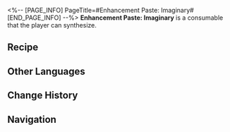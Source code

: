<%-- [PAGE_INFO]
PageTitle=#Enhancement Paste: Imaginary#
[END_PAGE_INFO] --%>
{{Consumable Infobox
|id          = 402015
|image       = Item Enhancement Paste- Imaginary.png
|type        = Attack Consumables
|rarity      = 3
|effect      = Upon use, increases Imaginary DMG of all allies by 24% for the next battle.
|description = A cream made from a mixture of Path materials and other things.<br />Apply it to the right weapon to boost combat effectiveness.
|effectType  = 
|effectType2 = 
|effectType3 = 
|recipe      = {{cx|Source missing}}
|source1     = [[Omni-Synthesizer]]
|source2     = 
|source3     = 
}}
{{Description|''"Half the effort, double the result."''}}
'''Enhancement Paste: Imaginary''' is a consumable that the player can synthesize.

==Recipe==
{{Recipe
|type                  = Synthesis
|group                 = Consumable
|Seed                  = 5
|Leaf of Imaginary     = 2
|Hard Chip of Nihility = 2
|sort                  = Seed;Leaf of Imaginary;Hard Chip of Nihility
}}

==Other Languages==
{{Other Languages
|en   = Enhancement Paste: Imaginary
|zhs  = 强化膏：虚数
|zht  = 強化膏：虛數
|ja   = 強化軟膏：虚数
|ko   = 강화 연고: 허수
|es   = Crema potenciadora: Imaginario
|fr   = Pâte de renforcement imaginaire
|ru   = Паста мнимого усиления
|th   = Enhancement Paste: Imaginary
|vi   = Kem Cường Hóa: Số Ảo
|de   = Verbesserungspaste: Imaginär
|id   = Enhancement Paste: Imaginary
|pt   = Pasta de Aprimoramento: Imaginário
}}

==Change History==
{{Change History|1.0}}

==Navigation==
{{Consumable Navbox}}